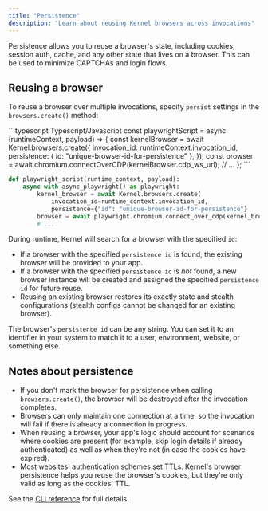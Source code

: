 ```yaml
---
title: "Persistence"
description: "Learn about reusing Kernel browsers across invocations"
---
```


Persistence allows you to reuse a browser's state, including cookies, session auth, cache, and any other state that lives on a browser. This can be used to minimize CAPTCHAs and login flows.

## Reusing a browser

To reuse a browser over multiple invocations, specify `persist` settings in the `browsers.create()` method:

<CodeGroup>
```typescript Typescript/Javascript
const playwrightScript = async (runtimeContext, payload) => {
	const kernelBrowser = await Kernel.browsers.create({
		invocation_id: runtimeContext.invocation_id,
		persistence: { id: "unique-browser-id-for-persistence" },
	});
	const browser = await chromium.connectOverCDP(kernelBrowser.cdp_ws_url);
	// ...
};
```

```python Python
def playwright_script(runtime_context, payload):
    async with async_playwright() as playwright:
    	kernel_browser = await Kernel.browsers.create(
			invocation_id=runtime_context.invocation_id,
			persistence={"id": "unique-browser-id-for-persistence"}
    	browser = await playwright.chromium.connect_over_cdp(kernel_browser.cdp_ws_url)
		# ...
```

</CodeGroup>

During runtime, Kernel will search for a browser with the specified `id`:

- If a browser with the specified `persistence id` is found, the existing browser will be provided to your app.
- If a browser with the specified `persistence id` is _not_ found, a new browser instance will be created and assigned the specified `persistence id` for future reuse.
- Reusing an existing browser restores its exactly state and stealth configurations (stealth configs cannot be changed for an existing browser).

The browser's `persistence id` can be any string. You can set it to an identifier in your system to match it to a user, environment, website, or something else.

## Notes about persistence

- If you don't mark the browser for persistence when calling `browsers.create()`, the browser will be destroyed after the invocation completes.
- Browsers can only maintain one connection at a time, so the invocation will fail if there is already a connection in progress.
- When reusing a browser, your app's logic should account for scenarios where cookies are present (for example, skip login details if already authenticated) as well as when they're not (in case the cookies have expired).
- Most websites' authentication schemes set TTLs. Kernel's browser persistence helps you reuse the browser's cookies, but they're only valid as long as the cookies' TTL.

See the [CLI reference](/reference/cli) for full details.
